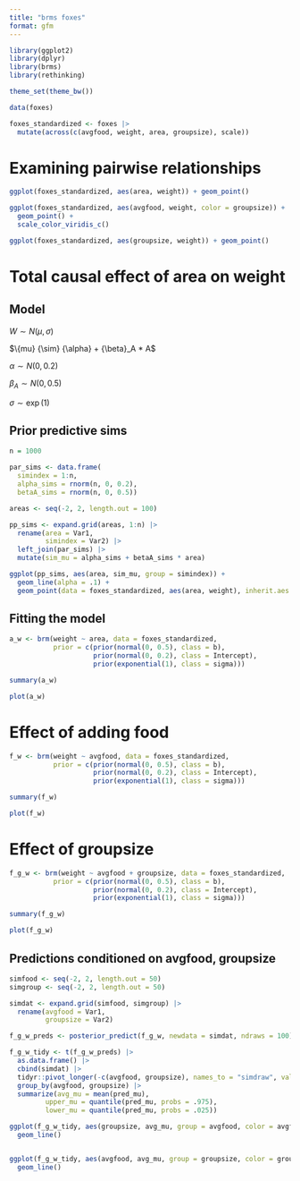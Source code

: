 ```yaml
---
title: "brms foxes"
format: gfm
---
```


```r
library(ggplot2)
library(dplyr)
library(brms)
library(rethinking)

theme_set(theme_bw())
```


```r

data(foxes)

foxes_standardized <- foxes |>
  mutate(across(c(avgfood, weight, area, groupsize), scale))

```

# Examining pairwise relationships

```r

ggplot(foxes_standardized, aes(area, weight)) + geom_point()

ggplot(foxes_standardized, aes(avgfood, weight, color = groupsize)) + 
  geom_point() +
  scale_color_viridis_c()

ggplot(foxes_standardized, aes(groupsize, weight)) + geom_point()

```

# Total causal effect of area on weight

## Model

$W {\sim} N({\mu}, {\sigma})$

$\{mu} {\sim} {\alpha} + {\beta}_A * A$

${\alpha} {\sim} N(0, 0.2)$

${\beta}_A {\sim} N(0, 0.5)$

${\sigma} {\sim} {\exp}(1)$

## Prior predictive sims

```r
n = 1000

par_sims <- data.frame(
  simindex = 1:n,
  alpha_sims = rnorm(n, 0, 0.2),
  betaA_sims = rnorm(n, 0, 0.5))

areas <- seq(-2, 2, length.out = 100)

pp_sims <- expand.grid(areas, 1:n) |>
  rename(area = Var1,
         simindex = Var2) |>
  left_join(par_sims) |>
  mutate(sim_mu = alpha_sims + betaA_sims * area)

ggplot(pp_sims, aes(area, sim_mu, group = simindex)) +
  geom_line(alpha = .1) +
  geom_point(data = foxes_standardized, aes(area, weight), inherit.aes = F)

```

## Fitting the model

```r

a_w <- brm(weight ~ area, data = foxes_standardized,
           prior = c(prior(normal(0, 0.5), class = b),
                     prior(normal(0, 0.2), class = Intercept),
                     prior(exponential(1), class = sigma)))

```

```r

summary(a_w)

plot(a_w)
```


# Effect of adding food

```r

f_w <- brm(weight ~ avgfood, data = foxes_standardized,
           prior = c(prior(normal(0, 0.5), class = b),
                     prior(normal(0, 0.2), class = Intercept),
                     prior(exponential(1), class = sigma)))

```


```r

summary(f_w)

plot(f_w)
```


# Effect of groupsize

```r

f_g_w <- brm(weight ~ avgfood + groupsize, data = foxes_standardized,
           prior = c(prior(normal(0, 0.5), class = b),
                     prior(normal(0, 0.2), class = Intercept),
                     prior(exponential(1), class = sigma)))

```


```r

summary(f_g_w)

plot(f_g_w)
```

## Predictions conditioned on avgfood, groupsize

```r

simfood <- seq(-2, 2, length.out = 50)
simgroup <- seq(-2, 2, length.out = 50)

simdat <- expand.grid(simfood, simgroup) |>
  rename(avgfood = Var1,
         groupsize = Var2)

f_g_w_preds <- posterior_predict(f_g_w, newdata = simdat, ndraws = 100)

f_g_w_tidy <- t(f_g_w_preds) |>
  as.data.frame() |>
  cbind(simdat) |>
  tidyr::pivot_longer(-c(avgfood, groupsize), names_to = "simdraw", values_to = "pred_mu") |>
  group_by(avgfood, groupsize) |>
  summarize(avg_mu = mean(pred_mu),
         upper_mu = quantile(pred_mu, probs = .975),
         lower_mu = quantile(pred_mu, probs = .025))

```

```r
ggplot(f_g_w_tidy, aes(groupsize, avg_mu, group = avgfood, color = avgfood)) +
  geom_line()


ggplot(f_g_w_tidy, aes(avgfood, avg_mu, group = groupsize, color = groupsize)) +
  geom_line()


```